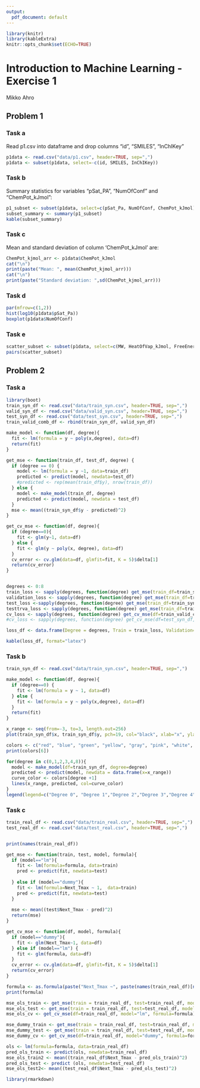 ```yaml
---
output:
  pdf_document: default
---
```


```r
library(knitr)
library(kableExtra)
knitr::opts_chunk$set(ECHO=TRUE)
```

# Introduction to Machine Learning - Exercise 1

Mikko Ahro

## Problem 1

### Task a

Read p1.csv into dataframe and drop columns "id", "SMILES", "InChIKey"

```r
p1data <- read.csv("data/p1.csv", header=TRUE, sep=",")
p1data <- subset(p1data, select=-c(id, SMILES, InChIKey))
```

### Task b

Summary statistics for variables "pSat_PA", "NumOfConf" and "ChemPot_kJmol":

```r
p1_subset <- subset(p1data, select=c(pSat_Pa, NumOfConf, ChemPot_kJmol))
subset_summary <- summary(p1_subset)
kable(subset_summary)
```

### Task c

Mean and standard deviation of column 'ChemPot_kJmol' are:

```r
ChemPot_kjmol_arr <- p1data$ChemPot_kJmol
cat("\n")
print(paste("Mean: ", mean(ChemPot_kjmol_arr)))
cat("\n")
print(paste("Standard deviation: ",sd(ChemPot_kjmol_arr)))
```

### Task d

```r
par(mfrow=c(1,2))
hist(log10(p1data$pSat_Pa))
boxplot(p1data$NumOfConf)
```

### Task e

```r
scatter_subset <- subset(p1data, select=c(MW, HeatOfVap_kJmol, FreeEnergy_kJmol))
pairs(scatter_subset)

```

## Problem 2

### Task a

```r
library(boot)
train_syn_df <- read.csv("data/train_syn.csv", header=TRUE, sep=",")
valid_syn_df <- read.csv("data/valid_syn.csv", header=TRUE, sep=",")
test_syn_df <- read.csv("data/test_syn.csv", header=TRUE, sep=",")
train_valid_comb_df <- rbind(train_syn_df, valid_syn_df)

make_model <- function(df, degree){
  fit <- lm(formula = y ~ poly(x,degree), data=df)
  return(fit)
}

get_mse <- function(train_df, test_df, degree) {
  if (degree == 0) {
    model <- lm(formula = y ~1, data=train_df)
    predicted <- predict(model, newdata=test_df)
    #predicted <- rep(mean(train_df$y), nrow(train_df))
  } else {
    model <- make_model(train_df, degree)
    predicted <- predict(model, newdata = test_df)    
  }
  mse <- mean((train_syn_df$y - predicted)^2)
}

get_cv_mse <- function(df, degree){
  if (degree==0){
    fit <- glm(y~1, data=df)
  } else {
    fit <- glm(y ~ poly(x, degree), data=df)
  }
  cv_error <- cv.glm(data=df, glmfit=fit, K = 5)$delta[1]
  return(cv_error)
}


degrees <- 0:8
train_loss <- sapply(degrees, function(degree) get_mse(train_df=train_syn_df, test_df=train_syn_df, degree))
validation_loss <- sapply(degrees, function(degree) get_mse(train_df=train_syn_df, test_df=valid_syn_df, degree))
test_loss <-sapply(degrees, function(degree) get_mse(train_df=train_syn_df, test_df=test_syn_df, degree))
testtrva_loss <- sapply(degrees, function(degree) get_mse(train_df=train_valid_comb_df, test_df=test_syn_df, degree))
cv_loss <- sapply(degrees, function(degree) get_cv_mse(df=train_valid_comb_df, degree))
#cv_loss <- sapply(degrees, function(degree) get_cv_mse(df=test_syn_df, degree))

loss_df <- data.frame(Degree = degrees, Train = train_loss, Validation=validation_loss, Test=test_loss, TestTRVA=testtrva_loss, CV=cv_loss)

kable(loss_df, format="latex")
```

### Task b

```r
train_syn_df <- read.csv("data/train_syn.csv", header=TRUE, sep=",")

make_model <- function(df, degree){
  if (degree==0) {
    fit <- lm(formula = y ~ 1, data=df)
  } else {
    fit <- lm(formula = y ~ poly(x,degree), data=df)
  }
  return(fit)
}

x_range <- seq(from=-3, to=3, length.out=256)
plot(train_syn_df$x, train_syn_df$y, pch=19, col="black", xlab="x", ylab="y", main="Fitted Polynomial Curves")

colors <- c("red", "blue", "green", "yellow", "gray", "pink", "white", "white", "pink")
print(colors[6])

for(degree in c(0,1,2,3,4,8)){
  model <- make_model(df=train_syn_df, degree=degree)
  predicted <- predict(model, newdata = data.frame(x=x_range))
  curve_color <- colors[degree +1]
  lines(x_range, predicted, col=curve_color)
}
legend(legend=c("Degree 0", "Degree 1","Degree 2","Degree 3","Degree 4","Degree 8"), col=colors, lwd=1, xpd=TRUE, x=0.5, y=9)

```

### Task c

```r
train_real_df <- read.csv("data/train_real.csv", header=TRUE, sep=",")
test_real_df <- read.csv("data/test_real.csv", header=TRUE, sep=",")


print(names(train_real_df))

get_mse <- function(train, test, model, formula){
  if (model=="lm"){
    fit <- lm(formula=formula, data=train)
    pred <- predict(fit, newdata=test)
    
  } else if (model=="dummy"){
    fit <- lm(formula=Next_Tmax ~ 1,  data=train)
    pred <- predict(fit, newdata=test)    
  }
  
  mse <- mean((test$Next_Tmax - pred)^2)
  return(mse)
}

get_cv_mse <- function(df, model, formula){
  if (model=="dummy"){
    fit <- glm(Next_Tmax~1, data=df)
  } else if (model=="lm") {
    fit <- glm(formula, data=df)
  }
  cv_error <- cv.glm(data=df, glmfit=fit, K = 5)$delta[1]
  return(cv_error)
}

formula <- as.formula(paste("Next_Tmax ~", paste(names(train_real_df)[names(train_real_df) != "Next_Tmax"], collapse = " + ")))
print(formula)

mse_ols_train <- get_mse(train = train_real_df, test=train_real_df, model="lm", formula=formula)
mse_ols_test <- get_mse(train = train_real_df, test=test_real_df, model="lm", formula=formula)
mse_ols_cv <- get_cv_mse(df=train_real_df, model="lm", formula=formula)

mse_dummy_train <- get_mse(train = train_real_df, test=train_real_df, model="dummy", formula=formula)
mse_dummy_test <- get_mse(train = train_real_df, test=test_real_df, model="dummy", formula=formula)
mse_dummy_cv <- get_cv_mse(df=train_real_df, model="dummy", formula=formula)

ols <- lm(formula=formula, data=train_real_df)
pred_ols_train <- predict(ols, newdata=train_real_df)
mse_ols_train2 <- mean((train_real_df$Next_Tmax - pred_ols_train)^2)
pred_ols_test <- predict (ols, newdata=test_real_df)
mse_ols_test2<- mean((test_real_df$Next_Tmax - pred_ols_test)^2)


```



```r
library(rmarkdown) 
```

